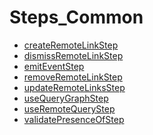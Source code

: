
# Steps\_Common

- [createRemoteLinkStep](../../functions/core_flows.createRemoteLinkStep/page.mdx)
- [dismissRemoteLinkStep](../../functions/core_flows.dismissRemoteLinkStep/page.mdx)
- [emitEventStep](../../functions/core_flows.emitEventStep/page.mdx)
- [removeRemoteLinkStep](../../functions/core_flows.removeRemoteLinkStep/page.mdx)
- [updateRemoteLinksStep](../../functions/core_flows.updateRemoteLinksStep/page.mdx)
- [useQueryGraphStep](../../functions/core_flows.useQueryGraphStep/page.mdx)
- [useRemoteQueryStep](../../functions/core_flows.useRemoteQueryStep/page.mdx)
- [validatePresenceOfStep](../../functions/core_flows.validatePresenceOfStep/page.mdx)
